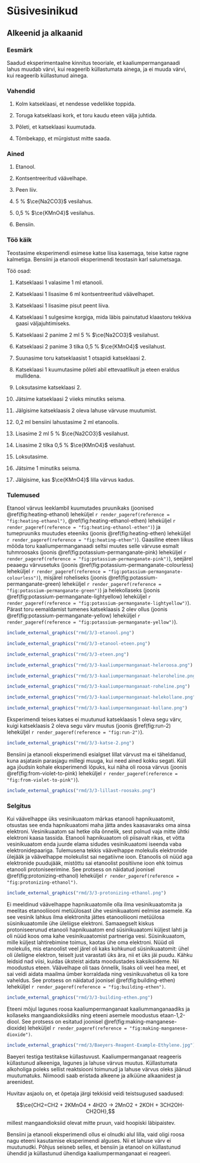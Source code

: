 # Süsivesinikud

## Alkeenid ja alkaanid

### Eesmärk

Saadud eksperimentaalne kinnitus teooriale, et kaaliumpermanganaadi lahus muudab värvi, kui reageerib küllastumata ainega, ja ei muuda värvi, kui reageerib küllastunud ainega.

### Vahendid

1. Kolm katseklaasi, et nendesse vedelikke toppida.

2. Toruga katseklaasi kork, et toru kaudu eteen välja juhtida.

3. Põleti, et katseklaasi kuumutada.

4. Tõmbekapp, et mürgistust mitte saada.

### Ained

1. Etanool.

2. Kontsentreeritud väävelhape.

3. Peen liiv.

4. 5 % $\ce{Na2CO3}$ vesilahus.

5. 0,5 % $\ce{KMnO4}$ vesilahus.

6. Bensiin.

### Töö käik

Teostasime eksperimendi esimese katse liisa kasemaga, teise katse ragne kalmetiga. Bensiini ja etanooli eksperimendi teostasin karl salumetsaga.

Töö osad:

1. Katseklaasi 1 valasime 1 ml etanooli.

2. Katseklaasi 1 lisasime 6 ml kontsentreeritud väävelhapet.

3. Katseklaasi 1 lisasime pisut peent liiva.

4. Katseklaasi 1 sulgesime korgiga, mida läbis painutatud klaastoru tekkiva gaasi väljajuhtimiseks.

5. Katseklaasi 2 panime 2 ml 5 % $\ce{Na2CO3}$ vesilahust.

6. Katseklaasi 2 panime 3 tilka 0,5 % $\ce{KMnO4}$ vesilahust.

7. Suunasime toru katseklaasist 1 otsapidi katseklaasi 2.

8. Katseklaasi 1 kuumutasime põleti abil ettevaatlikult ja eteen eraldus mullidena.

9. Loksutasime katseklaasi 2.

10. Jätsime katseklaasi 2 viieks minutiks seisma.

11. Jälgisime katseklaasis 2 oleva lahuse värvuse muutumist.

12. 0,2 ml bensiini lahustasime 2 ml etanoolis.

13. Lisasime 2 ml 5 % $\ce{Na2CO3}$ vesilahust.

14. Lisasime 2 tilka 0,5 % $\ce{KMnO4}$ vesilahust.

15. Loksutasime.

16. Jätsime 1 minutiks seisma.

17. Jälgisime, kas $\ce{KMnO4}$ lilla värvus kadus.

### Tulemused

Etanool värvus leeklambil kuumutades pruunikaks (joonised \@ref(fig:heating-ethanol) leheküljel `r render_pageref(reference = "fig:heating-ethanol")`, \@ref(fig:heating-ethanol-ethen) leheküljel `r render_pageref(reference = "fig:heating-ethanol-ethen")`) ja tumepruuniks muutudes eteeniks (joonis \@ref(fig:heating-ethen) leheküljel `r render_pageref(reference = "fig:heating-ethen")`). Gaasiline eteen liikus mööda toru kaaliumpermanganaadi seltsi muutes selle värvuse esmalt tuhmroosaks (joonis \@ref(fig:potassium-permanganate-pink) leheküljel `r render_pageref(reference = "fig:potassium-permanganate-pink")`), seejärel peaaegu värvusetuks (joonis \@ref(fig:potassium-permanganate-colourless) leheküljel `r render_pageref(reference = "fig:potassium-permanganate-colourless")`), misjärel roheliseks (joonis \@ref(fig:potassium-permanganate-green) leheküljel `r render_pageref(reference = "fig:potassium-permanganate-green")`) ja helekollaseks (joonis \@ref(fig:potassium-permanganate-lightyellow) leheküljel `r render_pageref(reference = "fig:potassium-permanganate-lightyellow")`). Pärast toru eemaldamist tumenes katseklaasis 2 olev ollus (joonis \@ref(fig:potassium-permanganate-yellow) leheküljel `r render_pageref(reference = "fig:potassium-permanganate-yellow")`).

```r
include_external_graphics("rmd/3/3-etanool.png")

```

```r
include_external_graphics("rmd/3/3-etanool-eteen.png")

```

```r
include_external_graphics("rmd/3/3-eteen.png")

```

```r
include_external_graphics("rmd/3/3-kaaliumpermanganaat-heleroosa.png")

```

```r
include_external_graphics("rmd/3/3-kaaliumpermanganaat-heleroheline.png")

```

```r
include_external_graphics("rmd/3/3-kaaliumpermanganaat-roheline.png")

```

```r
include_external_graphics("rmd/3/3-kaaliumpermanganaat-helekollane.png")

```

```r
include_external_graphics("rmd/3/3-kaaliumpermanganaat-kollane.png")

```

Eksperimendi teises katses ei muutunud katseklaasis 1 oleva segu värv, kuigi katseklaasis 2 oleva segu värv muutus (joonis \@ref(fig:run-2) leheküljel `r render_pageref(reference = "fig:run-2")`).

```r
include_external_graphics("rmd/3/3-katse-2.png")

```

Bensiini ja etanooli eksperimendi esialgset lillat värvust ma ei täheldanud, kuna asjatasin parasjagu millegi muuga, kui need ained kokku segati. Küll aga jõudsin kohale eksperimendi lõpuks, kui näha oli roosa värvus (joonis \@ref(fig:from-violet-to-pink) leheküljel `r render_pageref(reference = "fig:from-violet-to-pink")`).

```r
include_external_graphics("rmd/3/3-lillast-roosaks.png")

```

### Selgitus

Kui väävelhappe üks vesinikuaatom märkas etanooli hapnikuaatomit, otsustas see enda hapnikuaatomi maha jätta andes kaasavaraks oma ainsa elektroni. Vesinikuaatom sai hetke olla õnnelik, sest polnud vaja mitte ühtki elektroni kaasa tassida. Etanooli hapnikuaatom oli piisavalt rikas, et võtta vesinikuaatom enda juurde elama sidudes vesinikuaatomi iseenda vaba elektronidepaariga. Tulemusena tekkis väävelhappe molekulis elektronide ülejääk ja väävelhappe molekulist sai negatiivne ioon. Etanoolis oli nüüd aga elektronide puudujääk, mistõttu sai etanoolist positiivne ioon ehk toimus etanooli protoniseerimine. See protsess on näidatud joonisel \@ref(fig:protonizing-ethanol) leheküljel `r render_pageref(reference = "fig:protonizing-ethanol")`.

```r
include_external_graphics("rmd/3/3-protonizing-ethanol.png")

```

Ei meeldinud väävelhappe hapnikuaatomile olla ilma vesinikuaatomita ja meelitas etanooliiooni metüülosast ühe vesinikuaatomi eelmise asemele. Ka see vesinik lahkus ilma elektronita jättes etanooliiooni metüülosa süsinikuaatomile ühe üleliigse elektroni. Samaaegselt kiskus protoniseerunud etanooli hapnikuaatom end süsinikuaatomi küljest lahti ja oli nüüd koos oma kahe vesinikuaatomist partneriga vesi. Süsinikuaatom, mille küljest lahtirebimine toimus, kaotas ühe oma elektroni. Nüüd oli molekulis, mis etanoolist veel järel oli kaks kohkunud süsinikuaatomit: ühel oli üleliigne elektron, teiselt just varastati üks ära, nii et üks jäi puudu. Kähku leidsid nad viisi, kuidas üksteist aidata moodustades kaksiksideme. Nii moodustus eteen. Väävelhape oli taas õnnelik, lisaks oli veel hea meel, et sai veidi aidata maailma ümber korraldada ning vesinikuvahetus oli ka tore vaheldus. See protsess on näidatud joonisel \@ref(fig:building-ethen) leheküljel `r render_pageref(reference = "fig:building-ethen")`.

```r
include_external_graphics("rmd/3/3-building-ethen.png")

```

Eteeni mõjul lagunes roosa kaaliumpermanganaat kaaliummanganaadiks ja kollaseks mangaandioksiidiks ning eteeni asemele moodustus etaan-1,2-diool. See protsess on esitatud joonisel \@ref(fig:making-manganese-dioxide) leheküljel `r render_pageref(reference = "fig:making-manganese-dioxide")`.

```r
include_external_graphics("rmd/3/Baeyers-Reagent-Example-Ethylene.jpg")

```

Baeyeri testiga testitakse küllastuvust. Kaaliumpermanganaat reageeris küllastunud alkeeniga, lagunes ja lahuse värvus muutus. Küllastumata alkoholiga poleks sellist reaktsiooni toimunud ja lahuse värvus oleks jäänud muutumatuks. Niimoodi saab eristada alkeene ja alküüne alkaanidest ja areenidest.

Huvitav asjaolu on, et õpetaja järgi tekkisid veidi teistsugused saadused:

$$\ce{CH2=CH2 + 2KMnO4 + 4H2O -> 2MnO2 + 2KOH + 3CH2OH-CH2OH},$$

millest mangaandioksiid olevat mitte pruun, vaid hoopiski läbipaistev.

Bensiini ja etanooli eksperimendi ollus ei olnudki alul lilla, vaid oligi roosa nagu eteeni kasutamise eksperimendi alguses. Nii et lahuse värv ei muutunudki. Põhjus seisneb selles, et bensiin ja etanool on küllastunud ühendid ja küllastunud ühendiga kaaliumpermanganaat ei reageeri.
